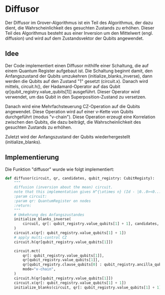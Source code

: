 # Diffusor
Der Diffusor im Grover-Algorithmus ist ein Teil des Algorithmus, der dazu dient, die Wahrscheinlichkeit
des gesuchten Zustands zu erhöhen. Dieser Teil des Algorithmus besteht aus einer Inversion um den
Mittelwert (engl. diffusion) und wird auf dem Zustandsvektor der Qubits angewendet.

## Idee
Der Code implementiert einen Diffusor mithilfe einer Schaltung, die auf einem Quantum Register aufgebaut ist.
Die Schaltung beginnt damit, den Anfangszustand der Qubits umzukehren (initialize_blanks_inverse),
dann werden die Qubits auf den Zustand "1" gesetzt (circuit.x). Danach wird mittels, circuit.h(),
der Hadamard-Operator auf das Qubit qr[qubit_registry.value_qubits[1]] ausgeführt. Dieser Operator
wird verwendet, um das Qubit in den Superposition-Zustand zu versetzen.

Danach wird eine Mehrfachsteuerung CZ-Operation auf die Qubits angewendet.
Diese Operation wird auf einer v-Kette von Qubits durchgeführt (modus "v-chain").
Diese Operation erzeugt eine Korrelation zwischen den Qubits, die dazu beiträgt,
die Wahrscheinlichkeit des gesuchten Zustands zu erhöhen.

Zuletzt wird der Anfangszustand der Qubits wiederhergestellt (initialize_blanks).

## Implementierung
Die Funktion "diffusor" wurde wie folgt implementiert:
```python
def diffusor(circuit, qr, candidates, qubit_registry: CubitRegisty):
    """
    diffusion (inversion about the mean) circuit.
    note that this implementation gives H^{\otimes n} (Id - |0..0><0...0|) H^{\otimes n}
    :param circuit:
    :param qr: QuantumRegister on nodes
    :return:
    """
    # Umkehrung des Anfangszustandes
    initialize_blanks_inverse(
        circuit, qr[: qubit_registry.value_qubits[1] + 1], candidates, qubit_registry
    )
    circuit.x(qr[: qubit_registry.value_qubits[1] + 1])
    # apply multi-control CZ
    circuit.h(qr[qubit_registry.value_qubits[1]])

    circuit.mct(
        qr[: qubit_registry.value_qubits[1]],
        qr[qubit_registry.value_qubits[1]],
        qr[qubit_registry.clause_qubits[0] : qubit_registry.ancilla_qubits[1] + 1],
        mode="v-chain",
    )
    circuit.h(qr[qubit_registry.value_qubits[1]])
    circuit.x(qr[: qubit_registry.value_qubits[1] + 1])
    initialize_blanks(circuit, qr[: qubit_registry.value_qubits[1] + 1], candidates, qubit_registry)

```
